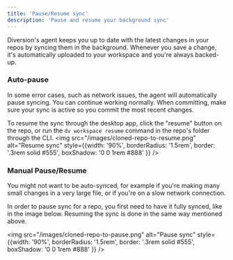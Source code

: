 ---
title: 'Pause/Resume sync'
description: 'Pause and resume your background sync'
---

Diversion's agent keeps you up to date with the latest changes in your repos by syncing them in the background. Whenever you save a change, it's automatically uploaded to your workspace and you're always backed-up.

### Auto-pause

In some error cases, such as network issues, the agent will automatically pause syncing. You can continue working normally. When committing, make sure your sync is active so you commit the most recent changes.

To resume the sync through the desktop app, click the "resume" button on the repo, or run the `dv workspace resume` command in the repo's folder through the CLI.
<img src="/images/cloned-repo-to-resume.png" alt="Resume sync" style={{width: '90%', borderRadius: '1.5rem', border: '.3rem solid #555', boxShadow: '0 0 1rem #888' }} />

### Manual Pause/Resume

You might not want to be auto-synced, for example if you're making many small changes in a very large file, or if you're on a slow network connection.

In order to pause sync for a repo, you first need to have it fully synced, like in the image below. Resuming the sync is done in the same way mentioned above.

<img src="/images/cloned-repo-to-pause.png" alt="Pause sync" style={{width: '90%', borderRadius: '1.5rem', border: '.3rem solid #555', boxShadow: '0 0 1rem #888' }} />
